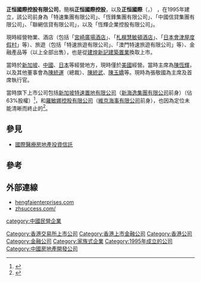 '''正恒國際控股有限公司'''，簡稱'''正恒國際控股'''，以及'''正恒國際'''（'''{{lang-en|ZH International Holdings Limited}}'''，{{hkex|0185}}） ，在1995年建立，該公司前身為「特速集團有限公司」、「恆鋒集團有限公司」、「中國信貸集團有限公司」、「聯網信貸有限公司」，以及「恆輝企業控股有限公司」。

現時經營物業、酒店（包括「[[宮崎廣場酒店|宮崎廣場酒店]]」、「[[札榥慧敏頓酒店|札榥慧敏頓酒店]]」、「[[日本會津屋度假村|日本會津屋度假村]]」等）、旅遊（包括「特速旅遊有限公司」、「澳門特速旅遊有限公司」等）、金融產品等（以上全部出售），也是從[[建煌新記建築置業|建煌新記建築置業]]換取上市。

當時於[[新加坡|新加坡]]、[[中國|中國]]、[[日本|日本]]等經營地方，現時僅於[[美國|美國]]經營。當時主席為[[陳恆輝|陳恆輝]]，以及其他董事會為[[陳統運|陳統運]]（總裁）、[[陳統武|陳統武]]、[[陳玉嬌|陳玉嬌]]等。現時為張敬國為主席及首席執行官。

當時旗下上市公司包括[[新加坡特速置地有限公司|新加坡特速置地有限公司]]（[[新海逸集團有限公司|新海逸集團有限公司]]前身）（佔63%股權）<ref>{{Cite web |url=http://www.xpressgroup.com/ARdownload/e2011-07-28.pdf |title=特速集團有限公司2011年3月31日年報提供資料 |accessdate=2012-04-08 |archive-date=2018-10-04 |archive-url=https://web.archive.org/web/20181004075932/http://www.xpressgroup.com/ARdownload/e2011-07-28.pdf |dead-url=yes }}</ref>，和[[羅敏娜控股有限公司|羅敏娜控股有限公司]]（[[維京海事有限公司|維京海事有限公司]]前身），也因為定位未能清晰而終止的<ref>{{Cite web |url=http://www.xpressgroup.com/announcements/Announcement-2009-Chinese/c2009-10-08.pdf |title=出售羅敏娜控股之股份 |accessdate=2012-04-08 |archive-date=2018-10-04 |archive-url=https://web.archive.org/web/20181004075653/http://www.xpressgroup.com/announcements/Announcement-2009-Chinese/c2009-10-08.pdf |dead-url=yes }}</ref>。

==參見==
*[[國際醫療房地產投資信託|國際醫療房地產投資信託]]

==參考==
{{REFLIST}}

== 外部連線 ==
* [https://web.archive.org/web/20140102192405/http://hengfaienterprises.com/ hengfaienterprises.com]
* [http://www.zhsuccess.com/ zhsuccess.com/] {{Wayback|url=http://www.zhsuccess.com/ |date=20210122151434 }}

[[Category:香港交易所上市公司|Category:香港交易所上市公司]]
[[Category:香港上市金融公司|Category:香港上市金融公司]]
[[Category:香港公司|Category:香港公司]]
[[category:中國民營企業|category:中國民營企業]]
[[Category:金融公司|Category:金融公司]]
[[Category:家族式企業|Category:家族式企業]]
[[Category:1995年成立的公司|Category:1995年成立的公司]]
[[Category:中國房地產開發公司|Category:中國房地產開發公司]]